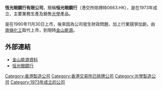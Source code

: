 '''恆光眼鏡行有限公司'''，簡稱'''恒光眼鏡行'''（港交所除牌時0663.HK），是在1973年成立，主要業務生產及銷售[[光學|光學]]產品。

是在1990年11月30日上市，後來因為公司發生財政問題，加上行業競爭加劇，由[[南嶺化工|南嶺化工]]取代上市，到現時[[金山能源|金山能源]]。

==外部連結==
*[http://webb-site.com/dbpub/orgdata.asp?code=663 金山能源資料] {{Wayback|url=http://webb-site.com/dbpub/orgdata.asp?code=663 |date=20160311014916 }} 
*[https://web.archive.org/web/20110412135556/http://www.swankoptical.com/ 恒光眼鏡行]

[[Category:香港製造公司|Category:香港製造公司]]
[[Category:香港交易所已除牌公司|Category:香港交易所已除牌公司]]
[[Category:光學製造公司|Category:光學製造公司]]
[[Category:1973年成立的公司|Category:1973年成立的公司]]